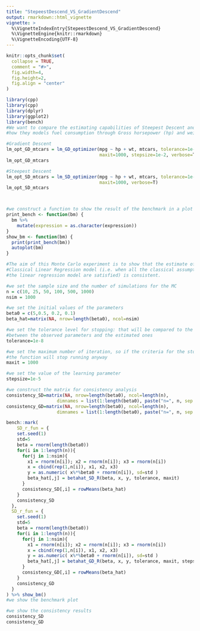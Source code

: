 ```yaml
---
title: "StepeestDescend_VS_GradientDescend"
output: rmarkdown::html_vignette
vignette: >
  %\VignetteIndexEntry{StepeestDescend_VS_GradientDescend}
  %\VignetteEngine{knitr::rmarkdown}
  %\VignetteEncoding{UTF-8}
---
```


```r
knitr::opts_chunk$set(
  collapse = TRUE,
  comment = "#>",
  fig.width=4, 
  fig.height=2,
  fig.align = "center"
)
```

```r
library(cpp)
library(cpp)
library(dplyr)
library(ggplot2)
library(bench)
#We want to compare the estimating capabilities of Steepest Descent and the Gradient Descent functions for estimating a Linear Regression models with real data
#how they models fuel consumption through Gross horsepower (hp) and weight (wt)

#Gradient Descent
lm_opt_GD_mtcars = lm_GD_optimizer(mpg ~ hp + wt, mtcars, tolerance=1e-3, 
                                   maxit=1000, stepsize=1e-2, verbose=T)
lm_opt_GD_mtcars 

#Steepest Descent
lm_opt_SD_mtcars = lm_SD_optimizer(mpg ~ hp + wt, mtcars, tolerance=1e-3, 
                                   maxit=1000, verbose=T)
lm_opt_SD_mtcars 



#we construct a function to show the result of the benchmark in a plot 
print_bench <- function(bm) {
  bm %>% 
    mutate(expression = as.character(expression))
}
show_bm <- function(bm) {
  print(print_bench(bm))
  autoplot(bm)
}

#The aim of this Monte Carlo experiment is to show that the estimate of a
#Classical Linear Regression model (i.e. when all the classical assumptions of
#the linear regression model are satisfied) is consistent.

#we set the sample size and the number of simulations for the MC 
n = c(10, 25, 50, 100, 500, 1000)
nsim = 1000

#we set the initial values of the parameters
beta0 = c(5,0.5, 0.2, 0.1)
beta_hat=matrix(NA, nrow=length(beta0), ncol=nsim)

#we set the tolerance level for stopping: that will be compared to the maximum difference 
#between the observed parameters and the estimated ones
tolerance=1e-8 

#we set the maximum number of iteration, so if the criteria for the stop won't be satisfied,
#the function will stop running anyway
maxit = 1000      

#we set the value of the learning parameter 
stepsize=1e-5 

#we construct the matrix for consistency analysis
consistency_SD=matrix(NA, nrow=length(beta0), ncol=length(n), 
                   dimnames = list(1:length(beta0), paste("n=", n, sep = "")))
consistency_GD=matrix(NA, nrow=length(beta0), ncol=length(n), 
                   dimnames = list(1:length(beta0), paste("n=", n, sep = "")))

bench::mark(
    SD_r_fun = {
    set.seed(1)
    std=5
    beta = rnorm(length(beta0))
    for(i in 1:length(n)){
      for(j in 1:nsim){
        x1 = rnorm(n[i]); x2 = rnorm(n[i]); x3 = rnorm(n[i])
        x = cbind(rep(1,n[i]), x1, x2, x3)
        y = as.numeric( x%*%beta0 + rnorm(n[i]), sd=std )
        beta_hat[,j] = betahat_SD_R(beta, x, y, tolerance, maxit)
      }
      consistency_SD[,i] = rowMeans(beta_hat)
    }
    consistency_SD
  },
  SD_r_fun = {
    set.seed(1)
    std=5
    beta = rnorm(length(beta0))
    for(i in 1:length(n)){
      for(j in 1:nsim){
        x1 = rnorm(n[i]); x2 = rnorm(n[i]); x3 = rnorm(n[i])
        x = cbind(rep(1,n[i]), x1, x2, x3)
        y = as.numeric( x%*%beta0 + rnorm(n[i]), sd=std )
        beta_hat[,j] = betahat_GD_R(beta, x, y, tolerance, maxit, stepsize)
      }
      consistency_GD[,i] = rowMeans(beta_hat)
    }
    consistency_GD
  }
) %>% show_bm()
#we show the benchmark plot

#we show the consistency results
consistency_SD
consistency_GD

```
